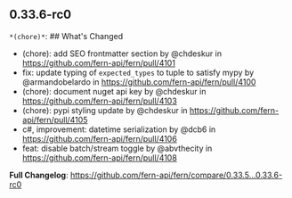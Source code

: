 ## 0.33.6-rc0
`*(chore)*`: ## What's Changed
* (chore): add SEO frontmatter section by @chdeskur in https://github.com/fern-api/fern/pull/4101
* fix: update typing of `expected_types` to tuple to satisfy mypy by @armandobelardo in https://github.com/fern-api/fern/pull/4100
* (chore): document nuget api key by @chdeskur in https://github.com/fern-api/fern/pull/4103
* (chore): pypi styling update by @chdeskur in https://github.com/fern-api/fern/pull/4105
* c#, improvement: datetime serialization by @dcb6 in https://github.com/fern-api/fern/pull/4106
* feat: disable batch/stream toggle by @abvthecity in https://github.com/fern-api/fern/pull/4108


**Full Changelog**: https://github.com/fern-api/fern/compare/0.33.5...0.33.6-rc0

